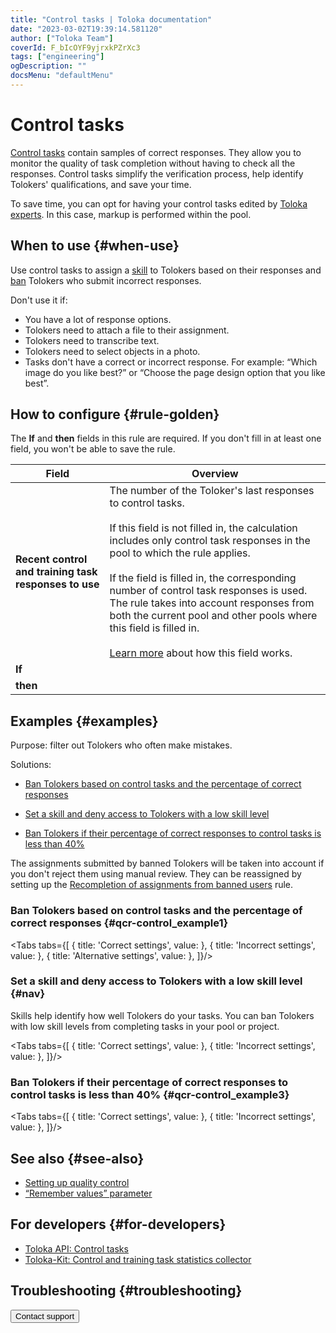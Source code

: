 ```yaml
---
title: "Control tasks | Toloka documentation"
date: "2023-03-02T19:39:14.581120"
author: ["Toloka Team"]
coverId: F_bIcOYF9yjrxkPZrXc3
tags: ["engineering"]
ogDescription: ""
docsMenu: "defaultMenu"
---
```



# Control tasks

[Control tasks](/docs/glossary#control-task) contain samples of correct responses. They allow you to monitor the quality of task completion without having to check all the responses. Control tasks simplify the verification process, help identify Tolokers' qualifications, and save your time.

<Note mode="note" title="Note">

To save time, you can opt for having your control tasks edited by [Toloka experts](/docs/guide/task_markup#auto-markup). In this case, markup is performed within the pool.

</Note>

## When to use {#when-use}

Use control tasks to assign a [skill](/docs/glossary#skill) to Tolokers based on their responses and [ban](/docs/glossary#banning-tolokers) Tolokers who submit incorrect responses.

Don't use it if:

- You have a lot of response options.
- Tolokers need to attach a file to their assignment.
- Tolokers need to transcribe text.
- Tolokers need to select objects in a photo.
- Tasks don't have a correct or incorrect response. For example: “Which image do you like best?” or “Choose the page design option that you like best”.

## How to configure {#rule-golden}

<Note mode="restriction" title="Alert">

The **If** and **then** fields in this rule are required. If you don't fill in at least one field, you won't be able to save the rule.

</Note>

**Field** | **Overview**
----- | -----
**Recent control and training task responses to use** | The number of the Toloker's last responses to control tasks.<br/><br/>If this field is not filled in, the calculation includes only control task responses in the pool to which the rule applies.<br/><br/>If the field is filled in, the corresponding number of control task responses is used. The rule takes into account responses from both the current pool and other pools where this field is filled in.<br/><br/>[Learn more](/docs/guide/remember-values) about how this field works.
**If** | <GoldensetTable1/>
**then** | <GoldensetTable2/>

## Examples {#examples}

Purpose: filter out Tolokers who often make mistakes.

Solutions:

- [Ban Tolokers based on control tasks and the percentage of correct responses](/docs/guide/goldenset#qcr-control_example1)

- [Set a skill and deny access to Tolokers with a low skill level](/docs/guide/goldenset#nav)

- [Ban Tolokers if their percentage of correct responses to control tasks is less than 40%](/docs/guide/goldenset#qcr-control_example3)

<Note mode="warning" title="Warning">

The assignments submitted by banned Tolokers will be taken into account if you don't reject them using manual review. They can be reassigned by setting up the [Recompletion of assignments from banned users](/docs/guide/restore-task-overlap) rule.

</Note>

### Ban Tolokers based on control tasks and the percentage of correct responses {#qcr-control_example1}

<Tabs tabs={[
  { title: 'Correct settings', value: <GoldensetList1/> },
  { title: 'Incorrect settings', value: <GoldensetList2/> },
  { title: 'Alternative settings', value: <GoldensetList3/> },
]}/>

### Set a skill and deny access to Tolokers with a low skill level {#nav}

Skills help identify how well Tolokers do your tasks. You can ban Tolokers with low skill levels from completing tasks in your pool or project.

<Tabs tabs={[
  { title: 'Correct settings', value: <GoldensetList4/> },
  { title: 'Incorrect settings', value: <GoldensetList5/> },
]}/>

### Ban Tolokers if their percentage of correct responses to control tasks is less than 40% {#qcr-control_example3}

<Tabs tabs={[
  { title: 'Correct settings', value: <GoldensetList6/> },
  { title: 'Incorrect settings', value: <GoldensetList7/> },
]}/>

## See also {#see-also}

- [Setting up quality control](/docs/guide/qa-pool-settings)
- [“Remember values” parameter](/docs/guide/remember-values)

## For developers {#for-developers}

- [Toloka API: Control tasks](/docs/api/goldenset)
- [Toloka-Kit: Control and training task statistics collector](/docs/toloka-kit/reference/toloka.client.collectors.GoldenSet)

## Troubleshooting {#troubleshooting}

<FaqHowManyControlTasks/>

<FaqCorrectResponsesCounted/>

<FaqSkillForEveryPool/>

<FaqSkillForDifferentProjects/>

<FaqMoveControlTasks/>

<FaqIncorrectResponses/>

<TroubleshootingExport/>

<FaqUsingSmartMixing/>

<Button themeColor="light" view="default" size="l" type="link" url="/docs/guide/troubleshooting/support?form-source=guide-goldenset">Contact support</Button>
